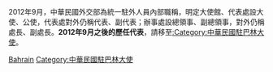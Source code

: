 2012年9月，中華民國外交部為統一駐外人員內部職稱，明定大使館、代表處設大使、公使，代表處對外仍稱代表、副代表；辦事處設總領事、副總領事，對外仍稱處長、副處長。'''2012年9月之後的歷任代表'''，請移至[[:Category:中華民國駐巴林大使|:Category:中華民國駐巴林大使]]。

[[Category:中華民國駐外代表_(歷史)|Bahrain]]
[[Category:中華民國駐巴林大使|Category:中華民國駐巴林大使]]